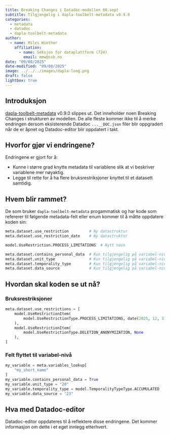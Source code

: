 ```yaml
---
title: Breaking Changes i Datadoc-modellen 08.sept
subtitle: Tilgjengelig i dapla-toolbelt-metadata v0.9.0
categories:
  - metadata
  - datadoc
  - dapla-toolbelt-metadata
author:
  - name: Miles Winther
    affiliation:
      - name: Seksjon for dataplattform (724)
        email: mmw@ssb.no
date: "09/08/2025"
date-modified: "09/08/2025"
image: ../../../images/dapla-long.png
draft: false
lightbox: true
---
```


## Introduksjon

[dapla-toolbelt-metadata](https://pypi.org/project/dapla-toolbelt-metadata/) v0.9.0 slippes ut. Det inneholder noen Breaking Changes i strukturen av modellen. De alle fleste kommer ikke til å merke endringen dersom eksisterende Datadoc `...__DOC.json` filer blir oppgradert når de er åpnet og Datadoc-editor blir oppdatert i takt.

## Hvorfor gjør vi endringene?

Endringene er gjort for å:

- Kunne i større grad knytte metadata til variablene slik at vi beskriver variablene mer nøyaktig.
- Legge til rette for å ha flere bruksrestriksjoner knyttet til et datasett samtidig.

## Hvem blir rammet?

De som bruker `dapla-toolbelt-metadata` progammatisk og har kode som refererer til følgende metadata-felt eller enum kommer til å måtte oppdatere koden sin:

```python
meta.dataset.use_restriction         # Ny datastruktur
meta.dataset.use_restriction_date    # Ny datastruktur

model.UseRestriction.PROCESS_LIMITATIONS  # Nytt navn

meta.dataset.contains_personal_data  # Kun tilgjengelig på variabel-nivå
meta.dataset.unit_type               # Kun tilgjengelig på variabel-nivå
meta.dataset.temporality_type        # Kun tilgjengelig på variabel-nivå
meta.dataset.data_source             # Kun tilgjengelig på variabel-nivå

```

## Hvordan skal koden se ut nå?

### Bruksrestriksjoner

```python
meta.dataset.use_restrictions = [
    model.UseRestrictionItem(
        model.UseRestrictionType.PROCESS_LIMITATIONS, date(2025, 12, 31)
    ),
    model.UseRestrictionItem(
        model.UseRestrictionType.DELETION_ANONYMIZATION, None
    ),
]
```

### Felt flyttet til variabel-nivå

```python
my_variable = meta.variables_lookup[
    "my_short_name"
]
my_variable.contains_personal_data = True
my_variable.unit_type = "20"
my_variable.temporality_type = model.TemporalityTypeType.ACCUMULATED
my_variable.data_source = "23"
```

## Hva med Datadoc-editor

Datadoc-editor oppdateres til å reflektere disse endringene. Det kommer informasjon om dette i et eget innlegg etterhvert.
